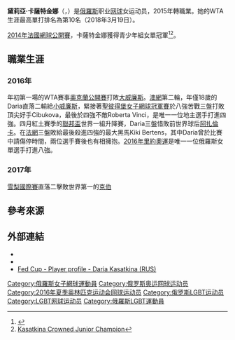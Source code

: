 {{noteTA
|1=zh-hans:达里娅;zh-hant:黛莉亞;
}}
{{Infobox 网球
|姓名=Daria Kasatkina
|image= [[File:Kasatkina_WM16_(27)_(28418972275).jpg|250px]]
|国籍={{RUS}}
|生年=1997年
|生日={{birth date and age|mf=yes|1997|5|7}}
|出生地=[[俄羅斯|俄羅斯]][[陶里亞蒂|陶里亞蒂]]
|居住地=[[俄羅斯|俄羅斯]][[陶里亞蒂|陶里亞蒂]]
|身高=170
|体重=55
|持拍手=右
|反拍=雙手
|转职业年=2014年
|球拍=Tecnifibre Rebound Pro 2015
|球衣=Nike 
|球鞋=Nike 
|单打最高排名=10（2018年3月19日）
|双打最高排名=43（2016年9月12日）
|现单打排名=31（2021年7月12日）
|现双打排名=365（2021年6月23日）
|单打冠军头衔=（WTA）4（ITF）7
|双打冠军头衔=（WTA）1（ITF）0
|單打職業戰績=250-138
|雙打職業戰績=48-50
|奖金=$6,819,590[[美元|美元]]
|澳网最好成绩=第三輪（2016）
|法网最好成绩=八強（2018）
|温网最好成绩=八強（2018）
|美网最好成绩=第四輪（2017）
|澳網雙打最好成績=第二輪（2016）
|法網雙打最好成績=第三輪（2019）
|溫網雙打最好成績=第三輪（2016）
|美網雙打最好成績=第三輪（2017）
|大满贯个数=
|奥运会最好成绩=八強（2016）
}}

'''黛莉亞·卡薩特金娜'''（{{lang-en|'''Daria Kasatkina'''}}，{{bd|1997年|5月7日|catIdx=Kasatkina, Daria}}）是[[俄羅斯|俄羅斯]]职业[[网球|网球]]女运动员，2015年轉職業。她的WTA生涯最高單打排名為第10名（2018年3月19日）。

[[2014年法國網球公開賽|2014年法國網球公開賽]]，卡薩特金娜獲得青少年組女單冠軍<ref>{{cite web|url=http://www.eurosport.fr/tennis/roland-garros/2014/roland-garros-darya-kasatkina-sacree-au-tournoi-feminin-juniors_sto4277580/story.shtml|title=Roland-Garros: Darya Kasatkina sacrée au tournoi féminin juniors|work=[[Eurosport|Eurosport]]|date=7 June 2014|accessdate=7 June 2014|language=fr}}</ref><ref>[http://www.wtatennis.com/news/article/3891855/title/kasatkina-crowned-junior-champion Kasatkina Crowned Junior Champion]</ref>。

==職業生涯==
===2016年===
年初第一場的WTA賽事[[WTA奧克蘭公開賽|奧克蘭公開賽]]打敗[[大威廉斯|大威廉斯]]。[[澳網|澳網]]第二輪，年僅18歲的Daria直落二輸給[[小威廉斯|小威廉斯]]，緊接著[[聖彼得堡女子網球冠軍賽|聖彼得堡女子網球冠軍賽]]於八強苦戰三盤打敗頂尖好手Cibukova，最後於四強不敵Roberta Vinci，是唯一一位地主選手打進四強。四月紅土賽季的[[聯邦盃|聯邦盃]]世界一組升降賽，Daria三盤惜敗前世界球后[[阿扎倫卡|阿扎倫卡]]。在[[法網|法網]]三盤敗給最後殺進四強的最大黑馬Kiki Bertens，其中Daria曾於比賽中請傷停時間，兩位選手賽後也有相擁抱。[[2016年里約奧運|2016年里約奧運]]是唯一一位俄羅斯女單選手打進八強。
===2017年===
[[雪梨國際賽|雪梨國際賽]]直落二擊敗世界第一的[[安潔莉克·克伯|克伯]]

==參考來源==
{{reflist}}

==外部連結==
* {{WTA|23204}}
* {{ITF Profile|id=100168617}}
* [http://www.fedcup.com/en/players/player.aspx?id=100168617 Fed Cup - Player profile - Daria Kasatkina (RUS)]

{{DEFAULTSORT:Kasatkina, Daria}}

[[Category:俄羅斯女子網球運動員|Category:俄羅斯女子網球運動員]]
[[Category:俄罗斯奥运网球运动员|Category:俄罗斯奥运网球运动员]]
[[Category:2016年夏季奥林匹克运动会网球运动员|Category:2016年夏季奥林匹克运动会网球运动员]]
[[Category:俄罗斯LGBT运动员|Category:俄罗斯LGBT运动员]]
[[Category:LGBT网球运动员|Category:LGBT网球运动员]]
[[Category:俄羅斯LGBT運動員|Category:俄羅斯LGBT運動員]]